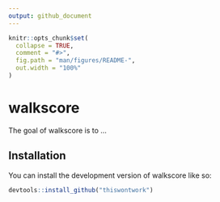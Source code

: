 ```yaml
---
output: github_document
---
```


<!-- README.md is generated from README.Rmd. Please edit that file -->

```r
knitr::opts_chunk$set(
  collapse = TRUE,
  comment = "#>",
  fig.path = "man/figures/README-",
  out.width = "100%"
)
```

# walkscore

<!-- badges: start -->
<!-- badges: end -->

The goal of walkscore is to ...

## Installation

You can install the development version of walkscore like so:

``` r
devtools::install_github("thiswontwork")
```
